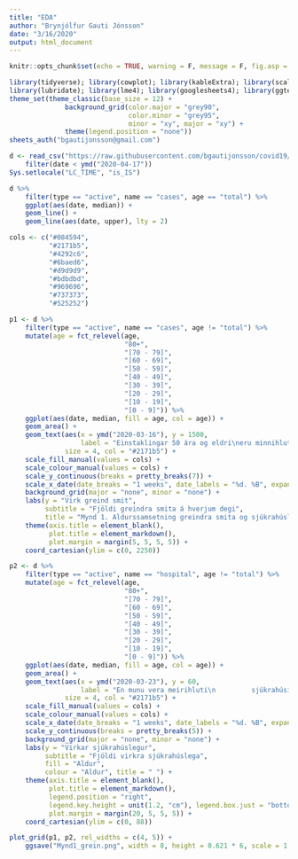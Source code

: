 ```yaml
---
title: "EDA"
author: "Brynjólfur Gauti Jónsson"
date: "3/16/2020"
output: html_document
---
```


```r
knitr::opts_chunk$set(echo = TRUE, warning = F, message = F, fig.asp = 0.621, out.width = "100%", fig.width = 6)
```



```r
library(tidyverse); library(cowplot); library(kableExtra); library(scales); library(gganimate)
library(lubridate); library(lme4); library(googlesheets4); library(ggtext)
theme_set(theme_classic(base_size = 12) + 
              background_grid(color.major = "grey90", 
                              color.minor = "grey95", 
                              minor = "xy", major = "xy") +
              theme(legend.position = "none"))
sheets_auth("bgautijonsson@gmail.com")
```

```r
d <- read_csv("https://raw.githubusercontent.com/bgautijonsson/covid19/master/Output/Iceland_Predictions/Iceland_Predictions_2020-03-25.csv") %>% 
    filter(date < ymd("2020-04-17"))
Sys.setlocale("LC_TIME", "is_IS")
```

```r
d %>% 
    filter(type == "active", name == "cases", age == "total") %>% 
    ggplot(aes(date, median)) +
    geom_line() +
    geom_line(aes(date, upper), lty = 2)
```



```r
cols <- c("#084594",
          "#2171b5",
          "#4292c6",
          "#6baed6",
          "#d9d9d9",
          "#bdbdbd",
          "#969696",
          "#737373",
          "#525252")

p1 <- d %>% 
    filter(type == "active", name == "cases", age != "total") %>% 
    mutate(age = fct_relevel(age,
                             "80+",
                             "[70 - 79]",
                             "[60 - 69]",
                             "[50 - 59]",
                             "[40 - 49]",
                             "[30 - 39]",
                             "[20 - 29]",
                             "[10 - 19]",
                             "[0 - 9]")) %>% 
    ggplot(aes(date, median, fill = age, col = age)) +
    geom_area() +
    geom_text(aes(x = ymd("2020-03-16"), y = 1500, 
                  label = "Einstaklingar 50 ára og eldri\neru minnihluti greindra smita "), 
              size = 4, col = "#2171b5") +
    scale_fill_manual(values = cols) +
    scale_colour_manual(values = cols) +
    scale_y_continuous(breaks = pretty_breaks(7)) +
    scale_x_date(date_breaks = "1 weeks", date_labels = "%d. %B", expand = expand_scale(add = 1)) +
    background_grid(major = "none", minor = "none") +
    labs(y = "Virk greind smit",
         subtitle = "Fjöldi greindra smita á hverjum degi",
         title = "Mynd 1. Aldurssamsetning greindra smita og sjúkrahúslega") +
    theme(axis.title = element_blank(),
          plot.title = element_markdown(),
          plot.margin = margin(5, 5, 5, 5)) +
    coord_cartesian(ylim = c(0, 2250))

p2 <- d %>% 
    filter(type == "active", name == "hospital", age != "total") %>% 
    mutate(age = fct_relevel(age,
                             "80+",
                             "[70 - 79]",
                             "[60 - 69]",
                             "[50 - 59]",
                             "[40 - 49]",
                             "[30 - 39]",
                             "[20 - 29]",
                             "[10 - 19]",
                             "[0 - 9]")) %>% 
    ggplot(aes(date, median, fill = age, col = age)) +
    geom_area() +
    geom_text(aes(x = ymd("2020-03-23"), y = 60, 
                  label = "En munu vera meirihluti\n         sjúkrahúsinnlagna"), 
              size = 4, col = "#2171b5") +
    scale_fill_manual(values = cols) +
    scale_colour_manual(values = cols) +
    scale_x_date(date_breaks = "1 weeks", date_labels = "%d. %B", expand = expand_scale(add = 1)) +
    scale_y_continuous(breaks = pretty_breaks(5)) +
    background_grid(major = "none", minor = "none") +
    labs(y = "Virkar sjúkrahúslegur",
         subtitle = "Fjöldi virkra sjúkrahúslega",
         fill = "Aldur",
         colour = "Aldur", title = " ") +
    theme(axis.title = element_blank(),
          plot.title = element_markdown(),
          legend.position = "right", 
          legend.key.height = unit(1.2, "cm"), legend.box.just = "bottom",
          plot.margin = margin(20, 5, 5, 5)) +
    coord_cartesian(ylim = c(0, 88))

plot_grid(p1, p2, rel_widths = c(4, 5)) +
    ggsave("Mynd1_grein.png", width = 8, height = 0.621 * 6, scale = 1.8)
```

